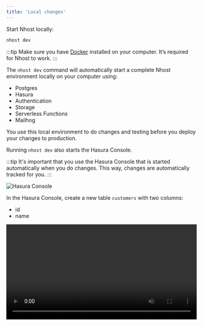 ```yaml
---
title: 'Local changes'
---
```


Start Nhost locally:

```bash
nhost dev
```

:::tip
Make sure you have [Docker](https://www.docker.com/get-started) installed on your computer. It’s required for Nhost to work.
:::

The `nhost dev` command will automatically start a complete Nhost environment locally on your computer using:

- Postgres
- Hasura
- Authentication
- Storage
- Serverless Functions
- Mailhog

You use this local environment to do changes and testing before you deploy your changes to production.

Running `nhost dev` also starts the Hasura Console.

:::tip
It's important that you use the Hasura Console that is started automatically when you do changes. This way, changes are automatically tracked for you.
:::

![Hasura Console](/img/cli-workflow/hasura-console.png)

In the Hasura Console, create a new table `customers` with two columns:

- id
- name

<video src="/videos/cli-workflow/hasura-create-customers-table.mp4" width="100%" controls />

When we created the `customers` table there was also a migration created automatically. The migration was created at under `nhost/migrations/default`.

```bash
$ ls -la nhost/migrations/default
total 0
drwxr-xr-x  3 eli  staff   96 Feb  7 16:19 .
drwxr-xr-x  3 eli  staff   96 Feb  7 16:19 ..
drwxr-xr-x  4 eli  staff  128 Feb  7 16:19 1644247179684_create_table_public_customers
```

This database migration has only been applied locally, meaning, you created the `customers` table locally but it does not (yet) exists in production.

To apply the local change to production we need to commit the changes and push it to GitHub. Nhost will then automatically pick up the change in the repository and apply the changes.

:::tip
You can commit and push files in another terminal while still having `nhost dev` running.
:::

```bash
git add -A
git commit -m "Initialized Nhost and added a customers table"
git push
```

Head over to the **Deployments** tab in the **Nhost console** to see the deployment.

![Deployments tab after changes](/img/cli-workflow/deployments-tab-with-changes.png)

Once the deployment finishes the `customers` table is created in production.

![Customers table in Hasura Console](/img/cli-workflow/hasura-customers-table.png)

We've now completed the recommended workflow with Nhost:

1. Develop locally using the Nhost CLI.
2. Push changes to GitHub.
3. Nhost deploys changes to production.
